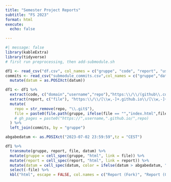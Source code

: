 ```yaml
---
title: "Semester Project Reports"
subtitle: "FS 2023"
format: html
execute: 
  echo: false

---
```


```r
#| message: false
library(kableExtra)
library(tidyverse)
# first run preprocessing, then add-submodule.sh

df1 <- read_csv("df.csv", col_names = c("gruppe", "code", "report", "username", "repo", "gruppe_int", "code2"))
commits <- read_csv("submodule_commits.csv",col_names = c("gruppe","datum")) %>% 
  mutate(datum = as.POSIXct(datum))

df1 <- df1 %>%
  extract(code, c("domain","username","repo"),"https:\\/\\/(github\\.com)\\/(.+)\\/(.+)",remove = FALSE) %>%
  extract(report, c("file"), "https:\\/\\/[\\w,-]+.github.io\\/[\\w,-]+\\/([\\w,-,%]+.html)?",remove = FALSE) %>% 
  mutate(
    repo = str_remove(repo, "\\.git$"),
    file = paste0(file.path(gruppe, ifelse(file == "","index.html",file)))
    # gh_pages = paste0("https://",username,".github.io/",repo)
  ) %>% 
  left_join(commits, by = "gruppe")
```


```r

abgabedatum <- as.POSIXct("2023-07-02 23:59:59",tz = "CEST")

df1 %>% 
  transmute(gruppe, report, file, datum) %>%
  mutate(gruppe = cell_spec(gruppe, "html", link = file)) %>%
  mutate(report = cell_spec(report, "html", link = report)) %>%
  mutate(datum = cell_spec(datum, color = ifelse(datum > abgabedatum, "red", "green"))) %>% 
  select(-file) %>% 
  kbl("html", escape = FALSE, col.names = c("Report (Fork)", "Report (Original)", "Letzer Commit"))



```

